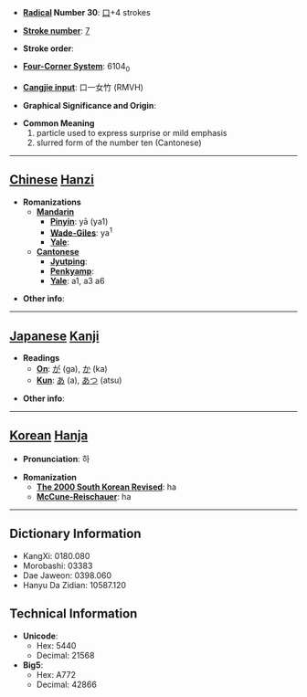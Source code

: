 * '''[[Wiktionary:Chinese radical index| Radical]] Number 30''': [[Wiktionary:Chinese radical index 口|口]]+4 strokes

* '''[[Wiktionary:Chinese total strokes index|Stroke number]]''': [[Wiktionary:Chinese total strokes index 7|7]]

* '''Stroke order''': 

* '''[[Wiktionary:Chinese four corner index|Four-Corner System]]''': 6104<sub>0</sub>

* '''[[Wiktionary:Chinese Cangjie index|Cangjie input]]''': 口一女竹 (RMVH)

* '''Graphical Significance and Origin''': 

* '''Common Meaning'''
*#particle used to express surprise or mild emphasis
*# slurred form of the number ten (Cantonese)


----

== [[Chinese]] [[Hanzi]] ==

* '''Romanizations'''
** '''[[Mandarin]]'''
*** '''[[Pinyin]]''': yā (ya1)
*** '''[[Wade-Giles]]''': ya<sup>1</sup>
*** '''[[Yale]]''': 
** '''[[Cantonese]]'''
*** '''[[Jyutping]]''':
*** '''[[Penkyamp]]''': 
*** '''[[Yale]]''': a1, a3 a6

* '''Other info''': 

----

== [[Japanese]] [[Kanji]] ==

* '''Readings'''
** '''[[On]]''': [[が]] (ga), [[か]] (ka)
** '''[[Kun]]''': [[あ]] (a), [[あつ]] (atsu)

* '''Other info''':  

----

== [[Korean]] [[Hanja]] ==

* '''Pronunciation''': 하

* '''Romanization'''
** '''[[The 2000 South Korean Revised Romanization|The 2000 South Korean Revised]]''': ha
** '''[[McCune-Reischauer]]''': ha

----

== Dictionary Information ==

* KangXi: 0180.080
* Morobashi: 03383
* Dae Jaweon: 0398.060
* Hanyu Da Zidian: 10587.120

== Technical Information ==

* '''Unicode''':
** Hex: 5440
** Decimal: 21568
* '''Big5''':
** Hex: A772
** Decimal: 42866